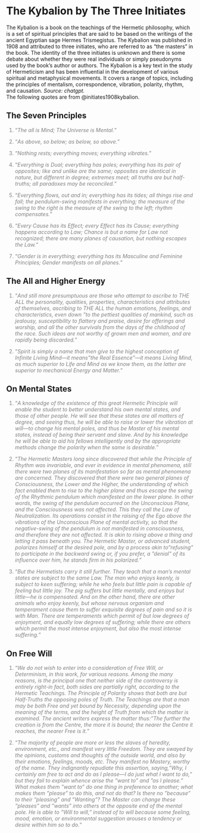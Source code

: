 # The Kybalion by The Three Initiates

The Kybalion is a book on the teachings of the Hermetic philosophy, which is a set of spiritual principles that are said to be based on the writings of the ancient Egyptian sage Hermes Trismegistus. The Kybalion was published in 1908 and attributed to three initiates, who are referred to as "the masters" in the book. The identity of the three initiates is unknown and there is some debate about whether they were real individuals or simply pseudonyms used by the book's author or authors. The Kybalion is a key text in the study of Hermeticism and has been influential in the development of various spiritual and metaphysical movements. It covers a range of topics, including the principles of mentalism, correspondence, vibration, polarity, rhythm, and causation. *Source: chatgpt.*\
The following quotes are from @initiates1908kybalion.

## The Seven Principles

::: {style="color: gray"}
1.  "*The all is Mind; The Universe is Mental.*"
:::

::: {style="color: gray"}
2.  "*As above, so below; as below, so above.*"
:::

::: {style="color: gray"}
3.  "*Nothing rests; everything moves; everything vibrates.*"
:::

::: {style="color: gray"}
4.  "*Everything is Dual; everything has poles; everything has its pair of opposites; like and unlike are the same; opposites are identical in nature, but different in degree; extremes meet; all truths are but half-truths; all paradoxes may be reconciled.*"
:::

::: {style="color: gray"}
5.  "*Everything flows, out and in; everything has its tides; all things rise and fall; the pendulum-swing manifests in everything; the measure of the swing to the right is the measure of the swing to the left; rhythm compensates.*"
:::

::: {style="color: gray"}
6.  "*Every Cause has its Effect; every Effect has its Cause; everything happens according to Law; Chance is but a name for Law not recognized; there are many planes of causation, but nothing escapes the Law.*"
:::

::: {style="color: gray"}
7.  "*Gender is in everything; everything has its Masculine and Feminine Principles; Gender manifests on all planes.*"
:::

## The All and Higher Energy

::: {style="color: gray"}
1.  "*And still more presumptuous are those who attempt to ascribe to THE ALL the personality, qualities, properties, characteristics and attributes of themselves, ascribing to THE ALL the human emotions, feelings, and characteristics, even down "to the pettiest qualities of mankind, such as jealousy, susceptibility to flattery and praise, desire for offerings and worship, and all the other survivals from the days of the childhood of the race. Such ideas are not worthy of grown men and women, and are rapidly being discarded.*"
:::

::: {style="color: gray"}
2.  "*Spirit is simply a name that men give to the highest conception of Infinite Living Mind---it means"the Real Essence"---it means Living Mind, as much superior to Life and Mind as we know them, as the latter are superior to mechanical Energy and Matter.*"
:::

## On Mental States

::: {style="color: gray"}
1.  "*A knowledge of the existence of this great Hermetic Principle will enable the student to better understand his own mental states, and those of other people. He will see that these states are all matters of degree, and seeing thus, he will be able to raise or lower the vibration at will---to change his mental poles, and thus be Master of his mental states, instead of being their servant and slave. And by his knowledge he will be able to aid his fellows intelligently and by the appropriate methods change the polarity when the same is desirable.*"
:::

::: {style="color: gray"}
2.  "*The Hermetic Masters long since discovered that while the Principle of Rhythm was invariable, and ever in evidence in mental phenomena, still there were two planes of its manifestation so far as mental phenomena are concerned. They discovered that there were two general planes of Consciousness, the Lower and the Higher, the understanding of which fact enabled them to rise to the higher plane and thus escape the swing of the Rhythmic pendulum which manifested on the lower plane. In other words, the swing of the pendulum occurred on the Unconscious Plane, and the Consciousness was not affected. This they call the Law of Neutralization. Its operations consist in the raising of the Ego above the vibrations of the Unconscious Plane of mental activity, so that the negative-swing of the pendulum is not manifested in consciousness, and therefore they are not affected. It is akin to rising above a thing and letting it pass beneath you. The Hermetic Master, or advanced student, polarizes himself at the desired pole, and by a process akin to"refusing" to participate in the backward swing or, if you prefer, a "denial" of its influence over him, he stands firm in his polarized.*"
:::

::: {style="color: gray"}
3.  "*But the Hermetists carry it still further. They teach that a man's mental states are subject to the same Law. The man who enjoys keenly, is subject to keen suffering; while he who feels but little pain is capable of feeling but little joy. The pig suffers but little mentally, and enjoys but little---he is compensated. And on the other hand, there are other animals who enjoy keenly, but whose nervous organism and temperament cause them to suffer exquisite degrees of pain and so it is with Man. There are temperaments which permit of but low degrees of enjoyment, and equally low degrees of suffering; while there are others which permit the most intense enjoyment, but also the most intense suffering.*"
:::

## On Free Will

::: {style="color: gray"}
1.  "*We do not wish to enter into a consideration of Free Will, or Determinism, in this work, for various reasons. Among the many reasons, is the principal one that neither side of the controversy is entirely right-in fact, both sides are partially right, according to the Hermetic Teachings. The Principle of Polarity shows that both are but Half-Truths the opposing poles of Truth. The Teachings are that a man may be both Free and yet bound by Necessity, depending upon the meaning of the terms, and the height of Truth from which the matter is examined. The ancient writers express the matter thus:"The further the creation is from the Centre, the more it is bound; the nearer the Centre it reaches, the nearer Free is it.*"
:::

::: {style="color: gray"}
2.  "*The majority of people are more or less the slaves of heredity, environment, etc., and manifest very little Freedom. They are swayed by the opinions, customs and thoughts of the outside world, and also by their emotions, feelings, moods, etc. They manifest no Mastery, worthy of the name. They indignantly repudiate this assertion, saying,"Why, I certainly am free to act and do as I please---I do just what I want to do," but they fail to explain whence arise the "want to" and "as I please." What makes them "want to" do one thing in preference to another; what makes them "please" to do this, and not do that? Is there no "because" to their "pleasing" and "Wanting"? The Master can change these "pleases" and "wants" into others at the opposite end of the mental pole. He is able to "Will to will," instead of to will because some feeling, mood, emotion, or environmental suggestion arouses a tendency or desire within him so to do.*"
:::

